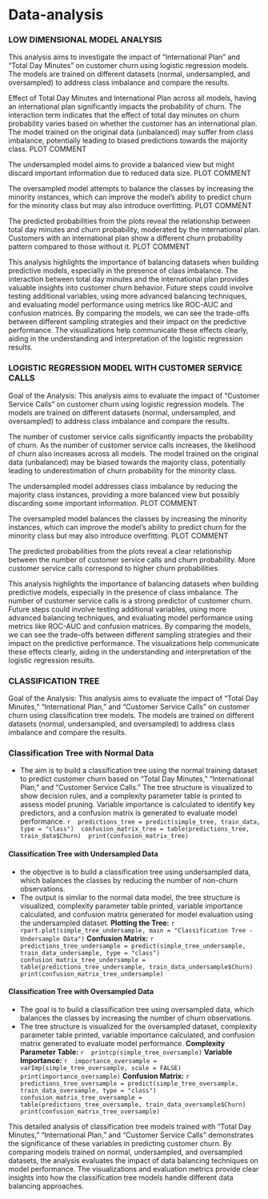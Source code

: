 # Data-analysis
### LOW DIMENSIONAL MODEL ANALYSIS
This analysis aims to investigate the impact of "International Plan" and "Total Day Minutes" on customer churn using logistic regression models. The models are trained on different datasets (normal, undersampled, and oversampled) to address class imbalance and compare the results.

Effect of Total Day Minutes and International Plan across all models, having an international plan significantly impacts the probability of churn. The interaction term indicates that the effect of total day minutes on churn probability varies based on whether the customer has an international plan.
The model trained on the original data (unbalanced) may suffer from class imbalance, potentially leading to biased predictions towards the majority class. 
PLOT
COMMENT

The undersampled model aims to provide a balanced view but might discard important information due to reduced data size.
PLOT
COMMENT

The oversampled model attempts to balance the classes by increasing the minority instances, which can improve the model's ability to predict churn for the minority class but may also introduce overfitting.
PLOT
COMMENT

The predicted probabilities from the plots reveal the relationship between total day minutes and churn probability, moderated by the international plan. Customers with an international plan show a different churn probability pattern compared to those without it.
PLOT
COMMENT

This analysis highlights the importance of balancing datasets when building predictive models, especially in the presence of class imbalance. The interaction between total day minutes and the international plan provides valuable insights into customer churn behavior. Future steps could involve testing additional variables, using more advanced balancing techniques, and evaluating model performance using metrics like ROC-AUC and confusion matrices.
By comparing the models, we can see the trade-offs between different sampling strategies and their impact on the predictive performance. The visualizations help communicate these effects clearly, aiding in the understanding and interpretation of the logistic regression results.


### LOGISTIC REGRESSION MODEL WITH CUSTOMER SERVICE CALLS 
Goal of the Analysis: This analysis aims to evaluate the impact of "Customer Service Calls" on customer churn using logistic regression models. The models are trained on different datasets (normal, undersampled, and oversampled) to address class imbalance and compare the results.

The number of customer service calls significantly impacts the probability of churn. As the number of customer service calls increases, the likelihood of churn also increases across all models.
The model trained on the original data (unbalanced) may be biased towards the majority class, potentially leading to underestimation of churn probability for the minority class.


The undersampled model addresses class imbalance by reducing the majority class instances, providing a more balanced view but possibly discarding some important information.
PLOT
COMMENT

The oversampled model balances the classes by increasing the minority instances, which can improve the model's ability to predict churn for the minority class but may also introduce overfitting.
PLOT
COMMENT

The predicted probabilities from the plots reveal a clear relationship between the number of customer service calls and churn probability. More customer service calls correspond to higher churn probabilities.


This analysis highlights the importance of balancing datasets when building predictive models, especially in the presence of class imbalance. The number of customer service calls is a strong predictor of customer churn. Future steps could involve testing additional variables, using more advanced balancing techniques, and evaluating model performance using metrics like ROC-AUC and confusion matrices.
By comparing the models, we can see the trade-offs between different sampling strategies and their impact on the predictive performance. The visualizations help communicate these effects clearly, aiding in the understanding and interpretation of the logistic regression results.






### CLASSIFICATION TREE
Goal of the Analysis: This analysis aims to evaluate the impact of "Total Day Minutes," "International Plan," and "Customer Service Calls" on customer churn using classification tree models. The models are trained on different datasets (normal, undersampled, and oversampled) to address class imbalance and compare the results.

### Classification Tree with Normal Data
- The aim is to build a classification tree using the normal training dataset to predict customer churn based on "Total Day Minutes," "International Plan," and "Customer Service Calls." The tree structure is visualized to show decision rules, and a complexity parameter table is printed to assess model pruning. Variable importance is calculated to identify key predictors, and a confusion matrix is generated to evaluate model performance.
   ```r
   predictions_tree = predict(simple_tree, train_data, type = "class")
   confusion_matrix_tree = table(predictions_tree, train_data$Churn)
   print(confusion_matrix_tree)
   ```

#### Classification Tree with Undersampled Data
- the objective is to build a classification tree using undersampled data, which balances the classes by reducing the number of non-churn observations.
- The output is similar to the normal data model, the tree structure is visualized, complexity parameter table printed, variable importance calculated, and confusion matrix generated for model evaluation using the undersampled dataset.
**Plotting the Tree:**
   ```r
   rpart.plot(simple_tree_undersample, main = "Classification Tree - Undersample Data")
   ```
 **Confusion Matrix:**
   ```r
   predictions_tree_undersample = predict(simple_tree_undersample, train_data_undersample, type = "class")
   confusion_matrix_tree_undersample = table(predictions_tree_undersample, train_data_undersample$Churn)
   print(confusion_matrix_tree_undersample)
   ```


#### Classification Tree with Oversampled Data
- The goal is to build a classification tree using oversampled data, which balances the classes by increasing the number of churn observations.
- The tree structure is visualized for the oversampled dataset, complexity parameter table printed, variable importance calculated, and confusion matrix generated to evaluate model performance.
 **Complexity Parameter Table:**
   ```r
   printcp(simple_tree_oversample)
   ```
 **Variable Importance:**
   ```r
   importance_oversample = varImp(simple_tree_oversample, scale = FALSE)
   print(importance_oversample)
   ```
 **Confusion Matrix:**
   ```r
   predictions_tree_oversample = predict(simple_tree_oversample, train_data_oversample, type = "class")
   confusion_matrix_tree_oversample = table(predictions_tree_oversample, train_data_oversample$Churn)
   print(confusion_matrix_tree_oversample)
   ```

This detailed analysis of classification tree models trained with "Total Day Minutes," "International Plan," and "Customer Service Calls" demonstrates the significance of these variables in predicting customer churn. By comparing models trained on normal, undersampled, and oversampled datasets, the analysis evaluates the impact of data balancing techniques on model performance. The visualizations and evaluation metrics provide clear insights into how the classification tree models handle different data balancing approaches.


